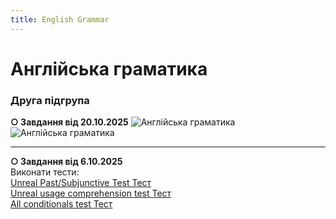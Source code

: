 ```yaml
---
title: English Grammar
---
```


# Англійська граматика

### Друга підгрупа


**○ Завдання від 20.10.2025**
![Англійська граматика](/img/engr2_1.jpg) \
![Англійська граматика](/img/engr2_2.jpg)

---

**○ Завдання від 6.10.2025** \
Виконати тести: \
[Unreal Past/Subjunctive Test
Тест](https://krnu.org/mod/quiz/view.php?id=39853) \
[Unreal usage comprehension test
Тест](https://krnu.org/mod/quiz/view.php?id=53051) \
[All conditionals test
Тест](https://krnu.org/mod/quiz/view.php?id=26803)
